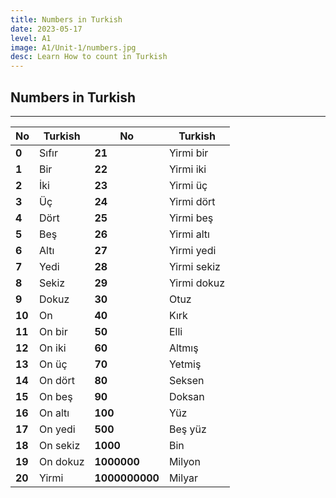 ```yaml
---
title: Numbers in Turkish
date: 2023-05-17
level: A1
image: A1/Unit-1/numbers.jpg 
desc: Learn How to count in Turkish
---
```


## Numbers in Turkish
---

| No | Turkish  | No | Turkish |
| --- | --- | --- | --- |
| **0** | Sıfır | **21** | Yirmi bir |
| **1** | Bir | **22** | Yirmi iki  |
| **2** | İki | **23** | Yirmi üç  |
| **3** | Üç | **24** | Yirmi dört |
| **4** | Dört | **25** | Yirmi beş |
| **5** | Beş | **26** | Yirmi altı |
| **6** | Altı | **27** | Yirmi yedi |
| **7** | Yedi | **28** | Yirmi sekiz |
| **8** | Sekiz | **29** | Yirmi dokuz |
| **9** | Dokuz | **30** | Otuz |
| **10** | On | **40** | Kırk |
| **11** | On bir  | **50** | Elli |
| **12** | On iki | **60** | Altmış |
| **13** | On üç | **70** | Yetmiş |
| **14** | On dört | **80** | Seksen |
| **15** | On beş | **90** | Doksan |
| **16** | On altı | **100** | Yüz |
| **17** | On yedi | **500** | Beş yüz |
| **18** | On sekiz | **1000** | Bin |
| **19** | On dokuz | **1000000** | Milyon |
| **20** | Yirmi | **1000000000** | Milyar |